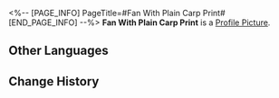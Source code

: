 <%-- [PAGE_INFO]
PageTitle=#Fan With Plain Carp Print#
[END_PAGE_INFO] --%>
{{Item Infobox
|id          = 140273
|image       = Item Fan With Plain Carp Print.png
|type        = Mission Item
|invCategory = Missions
|rarity      = 3
|effect      = 
|description = The fan Tingyun carried on her person. It used to be a pair, but one had gone missing.
}}
'''Fan With Plain Carp Print''' is a [[Profile Picture]].

==Other Languages==
{{Other Languages
|en   = Fan With Plain Carp Print
|zhs  = 素鲤扇
|zht  = 素鯉扇
|ja   = 素鯉扇
|ko   = 잉어 부채
|es   = Abanico con dibujo de un pez
|fr   = Éventail avec un imprimé carpe
|ru   = Веер с карпами
|th   = พัดลายมัจฉาขาว
|vi   = Quạt Cá Chép
|de   = Fächer mit aufgedrucktem Karpfen
|id   = Kipas dengan Gambar Motif Ikan
|pt   = Leque com Estampa de Carpas Simples
}}

==Change History==
{{Change History|1.3}}